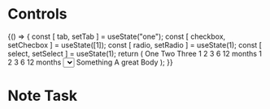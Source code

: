 

<Meta title="Component/Controls"/>

# Controls

<Preview>
    <Story name="Primary button">
        {() => {
            const [ tab, setTab ] = useState("one");
            const [ checkbox, setChecbox ] = useState([1]);
            const [ radio, setRadio ] = useState(1);
            const [ select, setSelect ] = useState(1);
            return (
                <Card>
                    <Card.Header className="pb-0 flex flex-row space-x-4 items-center">
                        <Tabs value={tab} setValue={setTab} className="text-xs">
                            <Tabs.Option value="one">One</Tabs.Option>
                            <Tabs.Option value="two">Two</Tabs.Option>
                            <Tabs.Option value="three">Three</Tabs.Option>
                        </Tabs>
                        <CheckboxBar value={checkbox} onChange={setChecbox} className="text-xs">
                            <CheckboxBar.Option value={1}>1</CheckboxBar.Option>
                            <CheckboxBar.Option value={2}>2</CheckboxBar.Option>
                            <CheckboxBar.Option value={3}>3</CheckboxBar.Option>
                            <CheckboxBar.Option value={6}>6</CheckboxBar.Option>
                            <CheckboxBar.Option value={12}>12 months</CheckboxBar.Option>
                        </CheckboxBar>
                        <RadioBar value={radio} onChange={setRadio} className="text-xs">
                            <RadioBar.Option value={1}>1</RadioBar.Option>
                            <RadioBar.Option value={2}>2</RadioBar.Option>
                            <RadioBar.Option value={3}>3</RadioBar.Option>
                            <RadioBar.Option value={6}>6</RadioBar.Option>
                            <RadioBar.Option value={12}>12 months</RadioBar.Option>
                        </RadioBar>
                        <Select className="text-xs">
                            <Select.Option value={1}>1</Select.Option>
                            <Select.Option value={2}>2</Select.Option>
                            <Select.Option value={3}>3</Select.Option>
                            <Select.Option value={6}>6</Select.Option>
                            <Select.Option value={12}>12 months</Select.Option>
                        </Select>
                        <Checkbox className="text-xs">Something</Checkbox>
                    </Card.Header>
                    <Card.Body>
                        A great Body
                    </Card.Body>
                </Card>
            );
        }}
    </Story>
</Preview>


# Note Task

